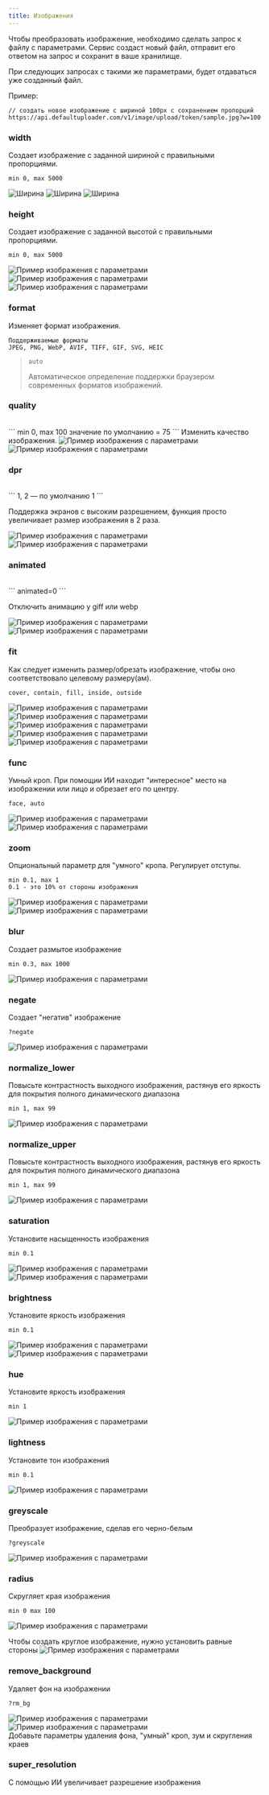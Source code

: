 ```yaml
---
title: Изображения
---
```



Чтобы преобразовать изображение, необходимо сделать запрос к файлу с параметрами.
Сервис создаст новый файл, отправит его ответом на запрос и сохранит в ваше хранилище.

При следующих запросах с такими же параметрами, будет отдаваться уже созданный файл.

Пример:
```
// создать новое изображение с шириной 100px с сохранением пропорций
https://api.defaultuploader.com/v1/image/upload/token/sample.jpg?w=100
```

### width
<Badge text="alias: w" variant="caution" size="small" />

Создает изображение с заданной шириной с правильными пропорциями.
```
min 0, max 5000
```

<Image sources={exampleSource.images} alt="Ширина" param="w=100" figcaption/>
<Image sources={exampleSource.images} alt="Ширина" param="w=200" />
<Image sources={exampleSource.images} alt="Ширина" param="w=300" />

### height
<Badge text="alias: h" variant="caution" size="small" />

Создает изображение с заданной высотой с правильными пропорциями.
```
min 0, max 5000
```

<Image sources={exampleSource.images} alt="Пример изображения с параметрами" param="h=100" />
<Image sources={exampleSource.images} alt="Пример изображения с параметрами" param="h=200" />
<Image sources={exampleSource.images} alt="Пример изображения с параметрами" param="h=300" />

### format
<Badge text="alias: f" variant="caution" size="small" />

Изменяет формат изображения.
```
Поддерживаемые форматы
JPEG, PNG, WebP, AVIF, TIFF, GIF, SVG, HEIC
```

> `auto` <Badge text="Скоро" variant="tip" size="small"></Badge>
>
> Автоматическое определение поддержки браузером современных форматов изображений.

### quality
<Badge text="alias: q" variant="caution" size="small" />
<br/>
```
min 0, max 100 значение по умолчанию = 75
```
Изменить качество изображения.

<Image sources={exampleSource.images} alt="Пример изображения с параметрами" param="q=100" />
<Image sources={exampleSource.images} alt="Пример изображения с параметрами" param="q=1" />

### dpr
<br/>
```
1, 2 — по умолчанию 1
```

Поддержка экранов с высоким разрешением, функция просто увеличивает размер изображения в 2 раза.

<Image sources={exampleSource.images} alt="Пример изображения с параметрами" param="w=100&dpr=1" />
<Image sources={exampleSource.images} alt="Пример изображения с параметрами" param="w=100&dpr=2" />

### animated
<Badge text="alias: a" variant="caution" size="small" />
<br/>
```
animated=0
```

Отключить анимацию у giff или webp

<Image sources={exampleSource.animatedImages} alt="Пример изображения с параметрами" param="animated=0" />
<Image sources={exampleSource.animatedImages} alt="Пример изображения с параметрами" />

### fit

Как следует изменить размер/обрезать изображение, чтобы оно соответствовало целевому размеру(ам).
```
cover, contain, fill, inside, outside
```

<Image sources={exampleSource.images} alt="Пример изображения с параметрами" param="h=200&w=500&fit=contain" />
<Image sources={exampleSource.images} alt="Пример изображения с параметрами" param="h=200&w=500&fit=cover" />
<Image sources={exampleSource.images} alt="Пример изображения с параметрами" param="h=200&w=500&fit=fill" />
<Image sources={exampleSource.images} alt="Пример изображения с параметрами" param="h=200&w=500&fit=inside" />
<Image sources={exampleSource.images} alt="Пример изображения с параметрами" param="h=200&w=500&fit=outside" />

### func

Умный кроп. При помощии ИИ находит "интересное" место на изображении или лицо и обрезает его по центру.

```
face, auto
```

<Image sources={exampleSource.images} alt="Пример изображения с параметрами" param="h=500&w=500&func=face" />
<Image sources={exampleSource.images} alt="Пример изображения с параметрами" param="h=500&w=500" />

### zoom
<Badge text="alias: z" variant="caution" size="small" />
Опциональный параметр для "умного" кропа. Регулирует отступы.

```
min 0.1, max 1
0.1 - это 10% от стороны изображения
```

<Image sources={exampleSource.images} alt="Пример изображения с параметрами" param="h=600&w=600&func=face&zoom=1" />
<Image sources={exampleSource.images} alt="Пример изображения с параметрами" param="h=600&w=600&func=face&zoom=0.3" />

### blur
Создает размытое изображение

```
min 0.3, max 1000
```

<Image sources={exampleSource.images} alt="Пример изображения с параметрами" param="blur=10" />

### negate
Создает "негатив" изображение

```
?negate
```

<Image sources={exampleSource.images} alt="Пример изображения с параметрами" param="negate" />

### normalize_lower
Повысьте контрастность выходного изображения, растянув его яркость для покрытия полного динамического диапазона

```
min 1, max 99
```

<Image sources={exampleSource.images} alt="Пример изображения с параметрами" param="normalize_lower=65" />

### normalize_upper
Повысьте контрастность выходного изображения, растянув его яркость для покрытия полного динамического диапазона

```
min 1, max 99
```

<Image sources={exampleSource.images} alt="Пример изображения с параметрами" param="normalize_upper=95" />

### saturation
Установите насыщенность изображения

```
min 0.1
```

<Image sources={exampleSource.images} alt="Пример изображения с параметрами" param="saturation=0.1" />
<Image sources={exampleSource.images} alt="Пример изображения с параметрами" param="saturation=1.5" />

### brightness
Установите яркость изображения

```
min 0.1
```

<Image sources={exampleSource.images} alt="Пример изображения с параметрами" param="brightness=0.1" />
<Image sources={exampleSource.images} alt="Пример изображения с параметрами" param="brightness=1.5" />

### hue
Установите яркость изображения

```
min 1
```

<Image sources={exampleSource.images} alt="Пример изображения с параметрами" param="hue=25" />

### lightness
Установите тон изображения

```
min 0.1
```

<Image sources={exampleSource.images} alt="Пример изображения с параметрами" param="lightness=30" />

### greyscale
Преобразует изображение, сделав его черно-белым

```
?greyscale
```

<Image sources={exampleSource.images} alt="Пример изображения с параметрами" param="greyscale" />

### radius
Скругляет края изображения

```
min 0 max 100
```

<Image sources={exampleSource.images} alt="Пример изображения с параметрами" param="rs=5" />

Чтобы создать круглое изображение, нужно установить равные стороны
<Image sources={exampleSource.images} alt="Пример изображения с параметрами" param="rs=50&w=400&h=400" />

### remove_background
<Badge text="alias: rm_bg" variant="caution" size="small" />
Удаляет фон на изображении

```
?rm_bg
```

<Image sources={exampleSource.images} alt="Пример изображения с параметрами" param="rm_bg" />

<Image sources={exampleSource.images} alt="Пример изображения с параметрами" param="rm_bg&func=face&z=0.3&rs=50" />
<Aside title="Просто создать аватарку" type="tip">
  Добавьте параметры удаления фона, "умный" кроп, зум и скругления краев
</Aside>

### super_resolution <Badge text="скоро" variant="tip" size="small" />
С помощью ИИ увеличивает разрешение изображения